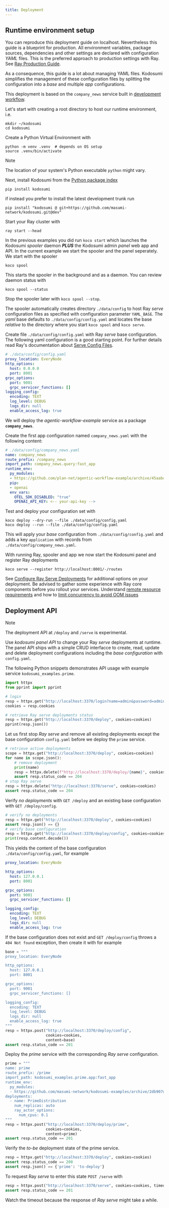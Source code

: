 ```yaml
---
title: Deployment
---
```


## Runtime environment setup

You can reproduce this deployment guide on localhost. Nevertheless this guide is a blueprint for production. All environment variables, package sources, dependencies and other settings are declared with configuration _YAML_ files. This is the preferred approach to production settings with Ray. See [Ray Production Guide](https://docs.ray.io/en/latest/serve/production-guide/index.html).

As a consequence, this guide is a lot about managing YAML files. Kodosumi simplifies the management of these configuration files by splitting the configuration into a _base_ and multiple _app_ configurations. 

This deployment is based on the `company_news` service built in [development workflow](./develop.md).

Let's start with creating a root directory to host our runtime environment, i.e.

    mkdir ~/kodosumi
    cd kodosumi

Create a Python Virtual Environment with

    python -m venv .venv  # depends on OS setup
    source .venv/bin/activate

> [!NOTE]
> The location of your system's Python executable `python` might vary. 

Next, install Kodosumi from the [Python package index](https://pypi.org/)

    pip install kodosumi

if instead you prefer to install the latest development trunk run

    pip install "kodosumi @ git+https://github.com/masumi-network/kodosumi.git@dev" 

Start your Ray cluster with

    ray start --head

In the previous examples you did run `koco start` which launches the Kodosumi _spooler_ daemon ***PLUS*** the Kodosumi admin _panel_ web app and API. In the current example we start the spooler and the panel seperately. We start with the spooler

    koco spool

This starts the spooler in the background and as a daemon. You can review daemon status with

    koco spool --status

Stop the spooler later with `koco spool --stop`.

The spooler automatically creates directory `./data/config` to host Ray _serve_ configuration files as specified with configuration parameter `YAML_BASE`. The _yaml_ base defaults to `./data/config/config.yaml` and locates the base _relative_ to the directory where you start `koco spool` and `koco serve`.

Create file `./data/config/config.yaml` with Ray _serve_ base configuration. The following yaml configuration is a good starting point. For further details read Ray's documentation about [Serve Config Files](https://docs.ray.io/en/latest/serve/production-guide/config.html#serve-in-production-config-file).

```yaml
# ./data/config/config.yaml
proxy_location: EveryNode
http_options:
  host: 0.0.0.0
  port: 8001
grpc_options:
  port: 9001
  grpc_servicer_functions: []
logging_config:
  encoding: TEXT
  log_level: DEBUG
  logs_dir: null
  enable_access_log: true
```

We will deploy the _agentic-workflow-example_ service as a package **`company_news`**.

Create the first app configuration named `company_news.yaml` with the following content:

```yaml
# ./data/config/company_news.yaml
name: company_news
route_prefix: /company_news
import_path: company_news.query:fast_app
runtime_env: 
  py_modules:
  - https://github.com/plan-net/agentic-workflow-example/archive/45aabddf234cf8beb7118b400e7cb567776e458a.zip
  pip:
  - openai
  env_vars:
    OTEL_SDK_DISABLED: "true"
    OPENAI_API_KEY: <-- your-api-key -->
```

Test and deploy your configuration set with

    koco deploy --dry-run --file ./data/config/config.yaml
    koco deploy --run --file ./data/config/config.yaml

This will apply your _base_ configuration from `./data/config/config.yaml` and adds a key `application` with records from `./data/config/company_news.yaml`.

With running Ray, spooler and app we now start the Kodosumi panel and register Ray deployments

    koco serve --register http://localhost:8001/-/routes

See [Configure Ray Serve Deployments](https://docs.ray.io/en/latest/serve/configure-serve-deployment.html) for additional options on your deployment. Be advised to gather some experience with Ray core components before you rollout your services. Understand [remote resource requirements](https://docs.ray.io/en/latest/ray-core/scheduling/resources.html#resource-requirements) and how to [limit concurrency to avoid OOM issues](https://docs.ray.io/en/latest/ray-core/patterns/limit-running-tasks.html#pattern-using-resources-to-limit-the-number-of-concurrently-running-tasks)


## Deployment API

> [!NOTE]
> The deployment API at `/deploy` and `/serve` is experimental.

Use _kodosumi panel API_ to change your Ray _serve_ deployments at runtime. The panel API ships with a simple CRUD interfacce to create, read, update and delete deployment configurations including the _base configuration_ with `config.yaml`.

The following Python snippets demonstrates API usage with example service `kodosumi_examples.prime`.

```python
import httpx
from pprint import pprint

# login
resp = httpx.get("http://localhost:3370/login?name=admin&password=admin")
cookies = resp.cookies

# retrieve Ray serve deployments status
resp = httpx.get("http://localhost:3370/deploy", cookies=cookies)
pprint(resp.json())
```

Let us first stop _Ray serve_ and remove all existing deployments except the base configuration `config.yaml` before we deploy the `prime` service.

```python
# retrieve active deployments
scope = httpx.get("http://localhost:3370/deploy", cookies=cookies)
for name in scope.json():
    # remove deployment
    print(name)
    resp = httpx.delete(f"http://localhost:3370/deploy/{name}", cookies=cookies)
    assert resp.status_code == 204
# stop Ray serve
resp = httpx.delete("http://localhost:3370/serve", cookies=cookies)
assert resp.status_code == 204
```

Verify _no deployments_ with `GET /deploy` and an existing base configuration with `GET /deploy/config`.

```python
# verify no deployments
resp = httpx.get("http://localhost:3370/deploy", cookies=cookies)
assert resp.json() == {}
# verify base configuration
resp = httpx.get("http://localhost:3370/deploy/config", cookies=cookies)
print(resp.content.decode())
```

This yields the content of the base configuration `./data/config/config.yaml`, for example

```yaml
proxy_location: EveryNode

http_options:
  host: 127.0.0.1
  port: 8001

grpc_options:
  port: 9001
  grpc_servicer_functions: []

logging_config:
  encoding: TEXT
  log_level: DEBUG
  logs_dir: null
  enable_access_log: true
```

If the base configuration does not exist and `GET /deploy/config` throws a `404 Not found` exception, then create it with for example

```python
base = """
proxy_location: EveryNode

http_options:
  host: 127.0.0.1
  port: 8001

grpc_options:
  port: 9001
  grpc_servicer_functions: []

logging_config:
  encoding: TEXT
  log_level: DEBUG
  logs_dir: null
  enable_access_log: true
"""
resp = httpx.post("http://localhost:3370/deploy/config", 
                  cookies=cookies,
                  content=base)
assert resp.status_code == 201
```

Deploy the _prime_ service with the corresponding _Ray serve_ configuration.

```python
prime = """
name: prime
route_prefix: /prime
import_path: kodosumi_examples.prime.app:fast_app
runtime_env: 
  py_modules:
  - https://github.com/masumi-network/kodosumi-examples/archive/2db907d955de65bed5dde6513f6359aeb18ebff1.zip
deployments:
  - name: PrimeDistribution
    num_replicas: auto
    ray_actor_options:
      num_cpus: 0.1
"""
resp = httpx.post("http://localhost:3370/deploy/prime", 
                  cookies=cookies,
                  content=prime)
assert resp.status_code == 201
```

Verify the _to-be_ deployment state of the prime service.

```python
resp = httpx.get("http://localhost:3370/deploy", cookies=cookies)
assert resp.status_code == 200
assert resp.json() == {'prime': 'to-deploy'}
```

To request Ray _serve_ to enter this state `POST /serve` with

```python
resp = httpx.post("http://localhost:3370/serve", cookies=cookies, timeout=30)
assert resp.status_code == 201
```

Watch the timeout because the response of _Ray serve_ might take a while.
